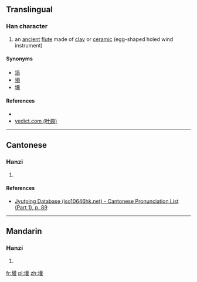 ==Translingual==

===Han character===
{{Han char|rn=32|rad=土|as=18|sn=21|four=|canj=GTRG|ids=⿰土雚}}

# an [[ancient]] [[flute]] made of [[clay]] or [[ceramic]] (egg-shaped holed wind instrument)

====Synonyms====
*[[埙]]
*[[塤]]
*[[壎]]

====References====
* {{Han ref|kx=0242.240|dkj=05614|dj=0482.180|hdz=10501.140|uh=58E6|ud=22758}}
*[http://yedict.com/htm/58/58E6.htm yedict.com (叶典)]

----

==Cantonese==

===Hanzi===
{{yue-hanzi|jyut=[[hyun1]]|y=hyun1}}

# {{defn|lang=yue|sort=土18}}

====References====
* [http://www.iso10646hk.net/jp/document/download.jsp Jyutping Database (iso10646hk.net) - Cantonese Pronunciation List (Part 1), p. 89]

----

==Mandarin==

===Hanzi===
{{cmn-hanzi|pin=[[xūn]] ([[xun1]])|wg=hsün<sup>1</sup>}}

# {{defn|lang=cmn|sort=土18}}

[[fr:壦]]
[[pl:壦]]
[[zh:壦]]